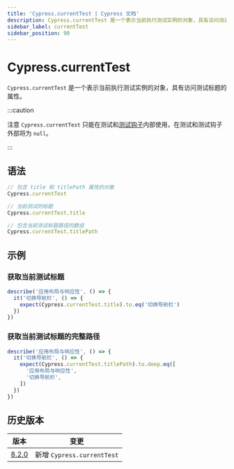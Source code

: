 ```yaml
---
title: 'Cypress.currentTest | Cypress 文档'
description: Cypress.currentTest 是一个表示当前执行测试实例的对象，具有访问测试标题的属性。
sidebar_label: currentTest
sidebar_position: 90
---
```


<ProductHeading product="app" />

# Cypress.currentTest

`Cypress.currentTest` 是一个表示当前执行测试实例的对象，具有访问测试标题的属性。

:::caution

注意 `Cypress.currentTest` 只能在测试和[测试钩子](/app/core-concepts/writing-and-organizing-tests#Hooks)内部使用，在测试和测试钩子外部将为 `null`。

:::

## 语法

```javascript
// 包含 title 和 titlePath 属性的对象
Cypress.currentTest

// 当前测试的标题
Cypress.currentTest.title

// 包含当前测试标题路径的数组
Cypress.currentTest.titlePath
```

## 示例

### 获取当前测试标题

```javascript
describe('应用布局与响应性', () => {
  it('切换导航栏', () => {
    expect(Cypress.currentTest.title).to.eq('切换导航栏')
  })
})
```

### 获取当前测试标题的完整路径

```javascript
describe('应用布局与响应性', () => {
  it('切换导航栏', () => {
    expect(Cypress.currentTest.titlePath).to.deep.eq([
      '应用布局与响应性',
      '切换导航栏',
    ])
  })
})
```

## 历史版本

| 版本                                   | 变更                      |
| -------------------------------------- | ------------------------- |
| [8.2.0](/app/references/changelog#8-2-0) | 新增 `Cypress.currentTest` |